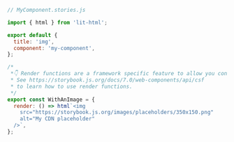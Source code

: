 ```js
// MyComponent.stories.js

import { html } from 'lit-html';

export default {
  title: 'img',
  component: 'my-component',
};

/*
 *👇 Render functions are a framework specific feature to allow you control on how the component renders.
 * See https://storybook.js.org/docs/7.0/web-components/api/csf
 * to learn how to use render functions.
 */
export const WithAnImage = {
  render: () => html`<img
    src="https://storybook.js.org/images/placeholders/350x150.png"
    alt="My CDN placeholder"
  />`,
};
```
